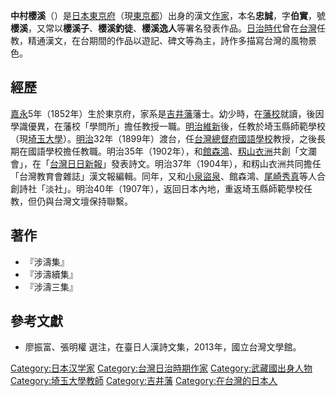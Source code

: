 {{Japanese|japanese=中村 桜渓|kana=なかむら おうけい|romaji=Nakamura Ōkei}}
'''中村櫻溪'''（{{bd|1852年|1月|1921年|12月31日|}}）是[[日本|日本]][[東京府|東京府]]（現[[東京都|東京都]]）出身的漢文[[作家|作家]]，本名'''忠誠'''，字'''伯實'''，號'''櫻溪'''，又常以'''櫻溪子'''、'''櫻溪釣徒'''、'''櫻溪逸人'''等署名發表作品。[[台灣日治時期|日治時代]]曾在[[台灣|台灣]]任教，精通漢文，在台期間的作品以遊記、碑文等為主，詩作多描寫台灣的風物景色。

== 經歷 ==
[[嘉永|嘉永]]5年（1852年）生於東京府，家系是[[吉井藩|吉井藩]]藩士。幼少時，在[[藩校|藩校]]就讀，後因學識優異，在藩校「學問所」擔任教授一職。[[明治維新|明治維新]]後，任教於埼玉縣師範學校（現[[埼玉大學|埼玉大學]]）。[[明治|明治]]32年（1899年）渡台，任[[台灣總督府國語學校|台灣總督府國語學校]]教授，之後長期在國語學校擔任教職。明治35年（1902年），和[[館森鴻|館森鴻]]、[[籾山衣洲|籾山衣洲]]共創「文瀾會」，在「[[台灣日日新報|台灣日日新報]]」發表詩文。明治37年（1904年），和籾山衣洲共同擔任「台灣教育會雜誌」漢文報編輯。同年，又和[[小泉盜泉|小泉盜泉]]、館森鴻、[[尾崎秀真|尾崎秀真]]等人合創詩社「淡社」。明治40年（1907年），返回日本內地，重返埼玉縣師範學校任教，但仍與台灣文壇保持聯繫。

== 著作 ==
*『涉濤集』
*『涉濤續集』
*『涉濤三集』

== 參考文獻 ==
*廖振富、張明權 選注，在臺日人漢詩文集，2013年，國立台灣文學館。

{{DEFAULTSORT:Nakamura Okei}}
[[Category:日本汉学家|Category:日本汉学家]]
[[Category:台灣日治時期作家|Category:台灣日治時期作家]]
[[Category:武藏國出身人物|Category:武藏國出身人物]]
[[Category:埼玉大學教師|Category:埼玉大學教師]]
[[Category:吉井藩|Category:吉井藩]]
[[Category:在台灣的日本人|Category:在台灣的日本人]]